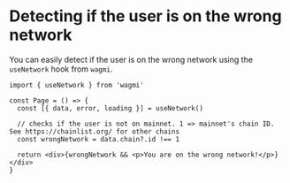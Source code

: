# Detecting if the user is on the wrong network

You can easily detect if the user is on the wrong network using the `useNetwork` hook from `wagmi`.

```tsx
import { useNetwork } from 'wagmi'

const Page = () => {
  const [{ data, error, loading }] = useNetwork()

  // checks if the user is not on mainnet. 1 => mainnet's chain ID. See https://chainlist.org/ for other chains
  const wrongNetwork = data.chain?.id !== 1

  return <div>{wrongNetwork && <p>You are on the wrong network!</p>}</div>
}
```
